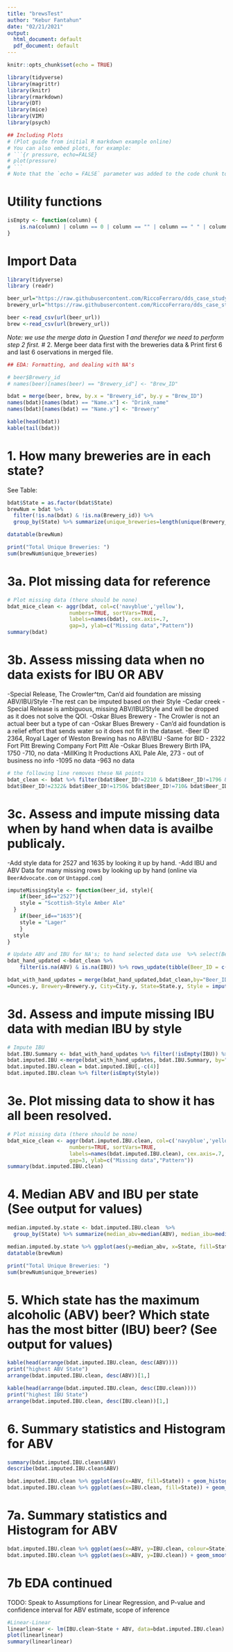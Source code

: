 ```yaml
---
title: "brewsTest"
author: "Kebur Fantahun"
date: "02/21/2021"
output:
  html_document: default
  pdf_document: default
---
```


```r
knitr::opts_chunk$set(echo = TRUE)
```

```r
library(tidyverse)
library(magrittr)
library(knitr)
library(rmarkdown)
library(DT)
library(mice)
library(VIM)
library(psych)
```
```r
## Including Plots
# (Plot guide from initial R markdown example online)
# You can also embed plots, for example:
# ```{r pressure, echo=FALSE}
# plot(pressure)
# ```
# Note that the `echo = FALSE` parameter was added to the code chunk to prevent printing of the R code that generated the plot.
```

# Utility functions 
```r

isEmpty <- function(column) {
    is.na(column) | column == 0 | column == "" | column == " " | column == "NA" | column == "na" | column == "Na" | column == "nA" | column == "NaN" 
}
```


# Import Data 
```r
library(tidyverse)
library (readr)

beer_url="https://raw.githubusercontent.com/RiccoFerraro/dds_case_study_1/main/Beers.csv?token=AJ6R3O5PU6YT2DDEIUZTQ5DAHIFFU"
brewery_url="https://raw.githubusercontent.com/RiccoFerraro/dds_case_study_1/main/Breweries.csv?token=AJ6R3O6A7SJRNWAGTPCHSWLAHIFFY"

beer <-read_csv(url(beer_url))
brew <-read_csv(url(brewery_url))
```
*Note: we use the merge data in Question 1 and therefor we need to perform step 2 first.*
# 2. Merge beer data first with the breweries data & Print first 6 and last 6 oservations in merged file. 
```r
## EDA: Formatting, and dealing with NA's

# beer$Brewery_id
# names(beer)[names(beer) == "Brewery_id"] <- "Brew_ID"

bdat = merge(beer, brew, by.x = "Brewery_id", by.y = "Brew_ID")
names(bdat)[names(bdat) == "Name.x"] <- "Drink_name"
names(bdat)[names(bdat) == "Name.y"] <- "Brewery"

kable(head(bdat))
kable(tail(bdat))

```


# 1. How many breweries are in each state?
See Table:
```r
bdat$State = as.factor(bdat$State)
brewNum = bdat %>% 
  filter(!is.na(bdat) & !is.na(Brewery_id)) %>% 
  group_by(State) %>% summarize(unique_breweries=length(unique(Brewery_id))) 

datatable(brewNum)

print("Total Unique Breweries: ")
sum(brewNum$unique_breweries)
```

# 3a. Plot missing data for reference
```r
# Plot missing data (there should be none)
bdat_mice_clean <- aggr(bdat, col=c('navyblue','yellow'),
                    numbers=TRUE, sortVars=TRUE,
                    labels=names(bdat), cex.axis=.7,
                    gap=3, ylab=c("Missing data","Pattern"))
summary(bdat)
```



# 3b. Assess missing data when no data exists for IBU OR ABV
-Special Release, The Crowler^tm, Can'd aid foundation are missing ABV/IBU/Style
-The rest can be imputed based on their Style
-Cedar creek - Special Release is ambiguous, missing ABV/IBU/Style and will be dropped as it does not solve the QOI. 
-Oskar Blues Brewery - The Crowler is not an actual beer but a type of can
-Oskar Blues Brewery - Can'd aid foundation is a relief effort that sends water so it does not fit in the dataset.
-Beer ID 2364, Royal Lager of Weston Brewing has no ABV/IBU
-Same for BID - 2322	Fort Pitt Brewing Company	Fort Pitt Ale
-Oskar Blues Brewery	Birth IPA, 1750
-710, no data
-MillKing It Productions	AXL Pale Ale, 273 - out of business no info
-1095 no data
-963 no data
```r
# the following line removes these NA points
bdat_clean <- bdat %>% filter(bdat$Beer_ID!=2210 & bdat$Beer_ID!=1796 & bdat$Beer_ID!=1790 & bdat$Beer_ID!=2364&
bdat$Beer_ID!=2322& bdat$Beer_ID!=1750& bdat$Beer_ID!=710& bdat$Beer_ID!=273& bdat$Beer_ID!=1095& bdat$Beer_ID!=963)

```



# 3c. Assess and impute missing data when by hand when data is availbe publicaly. 
-Add style data for 2527 and 1635 by looking it up by hand. 
-Add IBU and ABV Data for many missing rows by looking up by hand (online via `BeerAdvocate.com` or `Untappd.com`)
```r
imputeMissingStyle <- function(beer_id, style){
    if(beer_id=="2527"){
    style = "Scottish-Style Amber Ale"
  } 
    if(beer_id=="1635"){
    style = "Lager"
    } 
  style
}

# Update ABV and IBU for NA's; to hand selected data use  %>% select(Beer_ID, Brewery, Drink_name, ABV, IBU)
bdat_hand_updated <-bdat_clean %>% 
    filter(is.na(ABV) & is.na(IBU)) %>% rows_update(tibble(Beer_ID = c(2382, 2381, 1948, 1347, 2595, 1163, 940, 2490, 2489, 2488, 2487, 2472, 779, 364, 60, 59, 58, 57, 652, 2344, 2342, 1752, 61, 1724, 774, 121, 1784, 1541, 1025, 219, 307, 1096, 1056, 944, 731, 870, 869, 868, 867, 763, 504, 524, 450, 449, 448, 447, 446, 520, 506, 142, 335, 64), ABV = c(0.075, 0.055, 0.045, 0.060, 0.062, 0.0499, 0.06, 0.061, 0.038, 0.057, 0.051, 0.055, 0.05, 0.07, 0.052, 0.05, 0.049, 0.051, 0.07, 0.055, 0.049, 0.07, 0.052, 0.07, 0.058, 0.052, 0.07, 0.052, 0.086, 0.051, 0.06, 0.062, 0.055, 0.05, 0.055, 0.042, 0.05, 0.045, 0.039, 0.052, 0.072, 0.045, 0.061, 0.064, 0.058, 0.049, 0.05, 0.042, 0.05, 0.065, 0.065, 0.05), IBU = c(NA, 3.57, 65, 23, NA, 15, NA, 40, 7, 32, 35, NA, 5, NA, NA, NA, NA, NA, 80, NA, NA, NA, 28, NA, NA, 12, 40, 21, 80, NA, 38, NA, NA, 25, NA, NA, NA, NA, NA, NA, NA, NA, NA, NA, NA, NA, NA, NA, NA, NA, 70, 17)))

bdat_with_hand_updates = merge(bdat_hand_updated,bdat_clean,by="Beer_ID",all.y = TRUE) %>% rowwise %>% mutate(Brewery_id=Brewery_id.y, Drink_name=Drink_name.y, Ounces
=Ounces.y, Brewery=Brewery.y, City=City.y, State=State.y, Style = imputeMissingStyle(Beer_ID, Style.y),IBU = if_else(isEmpty(IBU.y), IBU.x, IBU.y), ABV = if_else(isEmpty(ABV.y), ABV.x, ABV.y)) %>% select(Brewery_id, ABV, IBU, Drink_name, Style, Ounces, Brewery, City, State)
```



# 3d. Assess and impute missing IBU data with median IBU by style 
```r
# Impute IBU
bdat.IBU.Summary <- bdat_with_hand_updates %>% filter(!isEmpty(IBU)) %>% group_by(Style) %>% summarise(median_IBU_by_style=median(IBU))
bdat.imputed.IBU <-merge(bdat_with_hand_updates, bdat.IBU.Summary, by="Style")  %>% mutate(IBU.clean = if_else(isEmpty(IBU), median_IBU_by_style, as.double(IBU)))
bdat.imputed.IBU.clean = bdat.imputed.IBU[,-c(4)]
bdat.imputed.IBU.clean %>% filter(isEmpty(Style))
```



# 3e. Plot missing data to show it has all been resolved. 
```r
# Plot missing data (there should be none)
bdat_mice_clean <- aggr(bdat.imputed.IBU.clean, col=c('navyblue','yellow'),
                    numbers=TRUE, sortVars=TRUE,
                    labels=names(bdat.imputed.IBU.clean), cex.axis=.7,
                    gap=3, ylab=c("Missing data","Pattern"))
summary(bdat.imputed.IBU.clean)
```



# 4. Median ABV and IBU per state (See output for values)
```r
median.imputed.by.state <- bdat.imputed.IBU.clean  %>% 
  group_by(State) %>% summarize(median_abv=median(ABV), median_ibu=median(IBU.clean)) 

median.imputed.by.state %>% ggplot(aes(y=median_abv, x=State, fill=State)) + geom_bar(stat="identity")
datatable(brewNum)

print("Total Unique Breweries: ")
sum(brewNum$unique_breweries)
```




# 5.  Which state has the maximum alcoholic (ABV) beer? Which state has the most bitter (IBU) beer? (See output for values)
```r
kable(head(arrange(bdat.imputed.IBU.clean, desc(ABV))))
print("highest ABV State")
arrange(bdat.imputed.IBU.clean, desc(ABV))[1,]

kable(head(arrange(bdat.imputed.IBU.clean, desc(IBU.clean))))
print("highest IBU State")
arrange(bdat.imputed.IBU.clean, desc(IBU.clean))[1,]
```





# 6. Summary statistics and Histogram for ABV
```r
summary(bdat.imputed.IBU.clean$ABV)
describe(bdat.imputed.IBU.clean$ABV)

bdat.imputed.IBU.clean %>% ggplot(aes(x=ABV, fill=State)) + geom_histogram(binwidth = .003)
bdat.imputed.IBU.clean %>% ggplot(aes(x=IBU.clean, fill=State)) + geom_histogram()
```

# 7a. Summary statistics and Histogram for ABV
```r
bdat.imputed.IBU.clean %>% ggplot(aes(x=ABV, y=IBU.clean, colour=State)) + geom_point() + ggtitle("IBU vs ABV")
bdat.imputed.IBU.clean %>% ggplot(aes(x=ABV, y=IBU.clean)) + geom_smooth() + ggtitle("IBU vs ABV")
```

# 7b EDA continued
TODO: Speak to Assumptions for Linear Regression, and P-value and confidence interval for ABV estimate, scope of inference
```r
#Linear-Linear
linearlinear <- lm(IBU.clean~State + ABV, data=bdat.imputed.IBU.clean)
plot(linearlinear)
summary(linearlinear)
```
